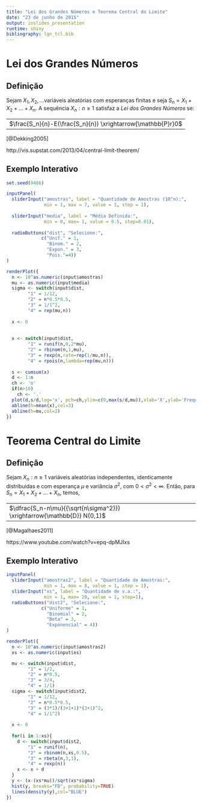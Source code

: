 ```yaml
---
title: "Lei dos Grandes Números e Teorema Central do Limite"
date: "23 de junho de 2015"
output: ioslides_presentation
runtime: shiny
bibliography: lgn_tcl.bib
---
```


# Lei dos Grandes Números

## Definição


Sejam $X_1, X_2, ...$variáveis aleatórias com esperanças finitas e seja $S_n = X_1+X_2+...+X_n$. A sequência ${X_n:n\geq1}$ satisfaz a *Lei dos Grandes Números* se: 

---------------------------------------------
$\frac{S_n}{n}-E(\frac{S_n}{n}) \xrightarrow{\mathbb{P}r}0$
---------------------------------------------


[@Dekking2005]

http://vis.supstat.com/2013/04/central-limit-theorem/


## Exemplo Interativo 

```r

set.seed(9486)

inputPanel(
  sliderInput("amostras", label = "Quantidade de Amostras (10^n):",
              min = 1, max = 7, value = 1, step = 1),
  
  sliderInput("media", label = "Média Definida:",
              min = 0, max= 1, value = 0.5, step=0.01),
  
  radioButtons("dist", "Selecione:",
             c("Unif." = 1,
               "Binom." = 2,
               "Expon." = 3,
               "Pois."=4))
)

renderPlot({
  n <- 10^as.numeric(input$amostras)
  mu <- as.numeric(input$media)
  sigma <- switch(input$dist, 
        "1" = 1/12,
        "2" = n*0.5*0.5,
        "3" = 1/1^2,
        "4" = rep(mu,n))
  
  x <- 0
  
  
  x <- switch(input$dist, 
        "1" = runif(n,0,2*mu),
        "2" = rbinom(n,1,mu),
        "3" = rexp(n,rate=rep(1/mu,n)),
        "4" = rpois(n,lambda=rep(mu,n)))
    
  s <- cumsum(x)
  d <- 1:n
  ch <- 'o'
  if(n>10)
    ch <- '.'
  plot(d,s/d,log='x', pch=ch,ylim=c(0,max(s/d,mu)),xlab='X',ylab='Frequencia')
  abline(h=mean(x),col=3)
  abline(h=mu,col=2)
})
```

# Teorema Central do Limite

## Definição

Sejam ${X_n:n\geq1}$ variáveis aleatórias independentes, identicamente distribuidas e com esperança $\mu$ e variância $\sigma^2$, com $0<\sigma^2<\infty$. Então, para $S_n=X_1+X_2+...+X_n$, temos, 

---------------------------------------------
$\dfrac{S_n-n\mu}{{\sqrt{n\sigma^2}}} \xrightarrow{\mathbb{D}} N(0,1)$
---------------------------------------------

[@Magalhaes2011]

https://www.youtube.com/watch?v=epq-dpMJIxs


## Exemplo Interativo

```r
inputPanel(
  sliderInput("amostras2", label = "Quantidade de Amostras:",
              min = 1, max = 8, value = 1, step = 1),
  sliderInput("xs", label = "Quantidade de v.a.:",
              min = 1, max= 20, value = 1, step=1),
  radioButtons("dist2", "Selecione:",
             c("Uniforme" = 1,
               "Binomial" = 2,
               "Beta" = 3,
               "Exponencial" = 4))
)

renderPlot({
  n <- 10^as.numeric(input$amostras2)
  xs <- as.numeric(input$xs)

  mu <- switch(input$dist, 
        "1" = 1/2,
        "2" = n*0.5,
        "3" = 3/4,
        "4" = 1/1)
  sigma <- switch(input$dist2, 
        "1" = 1/12,
        "2" = n*0.5*0.5,
        "3" = (3*1)/(3+1+1)*(3+1)^2,
        "4" = 1/1^2)
  
  x <- 0
  
  for(i in 1:xs){
    d <- switch(input$dist2, 
        "1" = runif(n),
        "2" = rbinom(n,xs,0.5),
        "3" = rbeta(n,3,1),
        "4" = rexp(n))
    x <- x + d
  }
  y <- (x-(xs*mu))/sqrt(xs*sigma)
  hist(y, breaks="FD", probability=TRUE)
  lines(density(y),col="BLUE")
})
```